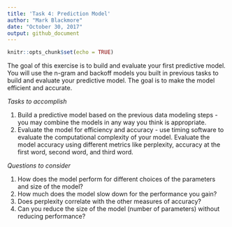 ```yaml
---
title: 'Task 4: Prediction Model'
author: "Mark Blackmore"
date: "October 30, 2017"
output: github_document
---
```


```r
knitr::opts_chunk$set(echo = TRUE)
```

The goal of this exercise is to build and evaluate your first predictive model. You will use the n-gram and backoff models you built in previous tasks to build and evaluate your predictive model. The goal is to make the model efficient and accurate.

_Tasks to accomplish_

1. Build a predictive model based on the previous data modeling steps - you may combine the models in any way you think is appropriate.  
2. Evaluate the model for efficiency and accuracy - use timing software to evaluate the computational complexity of your model. Evaluate the model accuracy using different metrics like perplexity, accuracy at the first word, second word, and third word.  

_Questions to consider_

1. How does the model perform for different choices of the parameters and size of the model?
2. How much does the model slow down for the performance you gain?
3. Does perplexity correlate with the other measures of accuracy?
4. Can you reduce the size of the model (number of parameters) without reducing performance?
